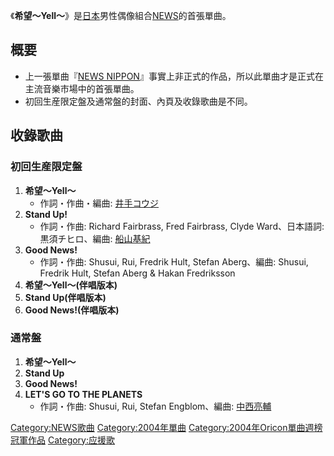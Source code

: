 {{unreferenced|time=2019-09-22}}
{{infobox Single
| Name = 希望～Yell～
| Artist = [[NEWS|NEWS]]
| Released =  2004年5月12日
| Recorded = 2004年
| Genre = [[J-POP|J-POP]]
| Label = [[傑尼斯娛樂|傑尼斯娛樂]]
| Chart position = *Oricon週間第1位
* Oricon 2004年5月第3位
* Oricon 2004年度第13位
| Last single = [[NEWS_NIPPON|NEWS NIPPON]] <br/>(2003)
| This single = '''希望～Yell～''' <br/>(2004)
| Next single = [[火紅燃燒的太陽|火紅燃燒的太陽]] <br/>(2004)
}}

《'''希望～Yell～'''》是[[日本|日本]]男性偶像組合[[NEWS|NEWS]]的首張單曲。

== 概要 ==
*上一張單曲『[[NEWS_NIPPON|NEWS NIPPON]]』事實上非正式的作品，所以此單曲才是正式在主流音樂市場中的首張單曲。
*初回生産限定盤及通常盤的封面、內頁及收錄歌曲是不同。

== 收錄歌曲 ==
=== 初回生産限定盤 ===
# '''希望～Yell～'''
#* 作詞・作曲・編曲: [[井手コウジ|井手コウジ]]
# '''Stand Up!'''
#* 作詞・作曲: Richard Fairbrass, Fred Fairbrass, Clyde Ward、日本語詞: 黒須チヒロ、編曲: [[船山基紀|船山基紀]]
# '''Good News!'''
#* 作詞・作曲: Shusui, Rui, Fredrik Hult, Stefan Aberg、編曲: Shusui, Fredrik Hult, Stefan Aberg & Hakan Fredriksson
# '''希望～Yell～(伴唱版本)'''
# '''Stand Up(伴唱版本)'''
# '''Good News!(伴唱版本)'''

=== 通常盤 ===
# '''希望～Yell～'''
# '''Stand Up'''
# '''Good News!'''
# '''LET'S GO TO THE PLANETS'''
#* 作詞・作曲: Shusui, Rui, Stefan Engblom、編曲: [[スマイルカンパニー|中西亮輔]]

{{NEWS组合}}
{{Oricon單曲週榜冠軍 (2004年)|2004年5月24日}}

{{DEFAULTSORT:Kibō Yell}}
[[Category:NEWS歌曲|Category:NEWS歌曲]]
[[Category:2004年單曲|Category:2004年單曲]]
[[Category:2004年Oricon單曲週榜冠軍作品|Category:2004年Oricon單曲週榜冠軍作品]]
[[Category:应援歌|Category:应援歌]]